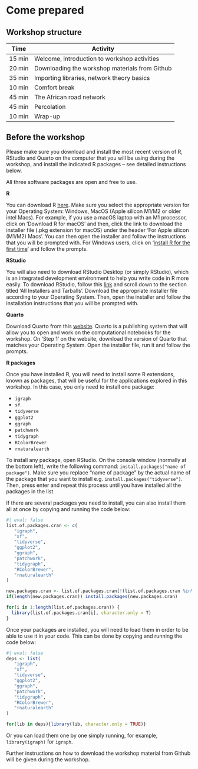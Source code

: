 # Come prepared

## Workshop structure

| Time   | Activity                                       |
|--------|------------------------------------------------|
| 15 min | Welcome, introduction to workshop activities   |
| 20 min | Downloading the workshop materials from Github |
| 35 min | Importing libraries, network theory basics     |
| 10 min | Comfort break                                  |
| 45 min | The African road network                       |
| 45 min | Percolation                                    |
| 10 min | Wrap-up                                        |

## Before the workshop

::: callout-important
Please make sure you download and install the most recent version of R, RStudio and Quarto on the computer that you will be using during the workshop, and install the indicated R packages -- see detailed instructions below.
:::

::: callout-note
All three software packages are open and free to use.
:::

**R**

You can download R [here](https://cran.r-project.org/). Make sure you select the appropriate version for your Operating System: Windows, MacOS (Apple silicon M1/M2 or older intel Macs). For example, if you use a macOS laptop with an M1 processor, click on 'Download R for macOS' and then, click the link to download the installer file (.pkg extension for macOS) under the header 'For Apple silicon (M1/M2) Macs'. You can then open the installer and follow the instructions that you will be prompted with. For Windows users, click on '[install R for the first time](https://cran.r-project.org/bin/windows/base/)' and follow the prompts.

**RStudio**

You will also need to download RStudio Desktop (or simply RStudio), which is an integrated development environment to help you write code in R more easily. To download RStudio, follow this [link](https://posit.co/download/rstudio-desktop/) and scroll down to the section titled 'All Installers and Tarballs'. Download the appropriate installer file according to your Operating System. Then, open the installer and follow the installation instructions that you will be prompted with.

**Quarto**

Download Quarto from this [website](https://quarto.org/docs/get-started/). Quarto is a publishing system that will allow you to open and work on the computational notebooks for the workshop. On 'Step 1' on the website, download the version of Quarto that matches your Operating System. Open the installer file, run it and follow the prompts.

**R packages**

Once you have installed R, you will need to install some R extensions, known as packages, that will be useful for the applications explored in this workshop. In this case, you only need to install one package:

-   `igraph`
-   `sf`
-   `tidyverse`
-   `ggplot2`
-   `ggraph`
-   `patchwork`
-   `tidygraph`
-   `RColorBrewer`
-   `rnaturalearth`

To install any package, open RStudio. On the console window (normally at the bottom left), write the following command: `install.packages("name of package")`. Make sure you replace "name of package" by the actual name of the package that you want to install e.g. `install.packages("tidyverse")`. Then, press enter and repeat this process until you have installed all the packages in the list.

If there are several packages you need to install, you can also install them all at once by copying and running the code below:

```r
#| eval: false
list.of.packages.cran <- c(
   "igraph", 
   "sf",
   "tidyverse",
   "ggplot2",
   "ggraph",
   "patchwork",
   "tidygraph",
   "RColorBrewer",
   "rnaturalearth"
)

new.packages.cran <- list.of.packages.cran[!(list.of.packages.cran %in% installed.packages()[,"Package"])]
if(length(new.packages.cran)) install.packages(new.packages.cran)

for(i in 1:length(list.of.packages.cran)) {
  library(list.of.packages.cran[i], character.only = T)
}
```

Once your packages are installed, you will need to load them in order to be able to use it in your code. This can be done by copying and running the code below:

```r
#| eval: false
deps <- list(
   "igraph", 
   "sf",
   "tidyverse",
   "ggplot2",
   "ggraph",
   "patchwork",
   "tidygraph",
   "RColorBrewer",
   "rnaturalearth"
)

for(lib in deps){library(lib, character.only = TRUE)}
```

Or you can load them one by one simply running, for example, `library(igraph)` for `igraph`.

::: callout-important
Further instructions on how to download the workshop material from Github will be given during the workshop.
:::

